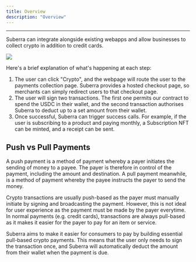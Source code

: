 ```yaml
---
title: Overview
description: "Overview"
---
```



---

Suberra can integrate alongside existing webapps and allow businesses to collect crypto in addition to credit cards.

<div style={{ flexBasis: "300px", flexGrow: "1", textAlign: "center" }}>
  <img src={Image1} style={{ alignSelf: "center", maxWidth: "100%" }} />
</div>

Here's a brief explanation of what's happening at each step:

1. The user can click "Crypto", and the webpage will route the user to the payments collection page. Suberra provides a hosted checkout page, so merchants can simply redirect users to that checkout page.
2. The user will sign two transactions. The first one permits our contract to spend the USDC in their wallet, and the second transaction authorises Suberra to deduct up to a set amount from their wallet.
3. Once successful, Suberra can trigger success calls. For example, if the user is subscribing to a product and paying monthly, a Subscription NFT can be minted, and a receipt can be sent.

## Push vs Pull Payments

A push payment is a method of payment whereby a payer initiates the sending of money to a payee. The payer is therefore in control of the payment, including the amount and destination. A pull payment meanwhile, is a method of payment whereby the payee instructs the payer to send the money.

Crypto transactions are usually push-based as the payer must manually initiate by signing and broadcasting the payment. However, this is not ideal for user experience as the payment must be made by the payer everytime. In normal payments (e.g. credit cards), transactions are always pull-based as it makes it easier for the payer to pay for an item or service.

Suberra aims to make it easier for consumers to pay by building essential pull-based crypto payments. This means that the user only needs to sign the transaction once, and Suberra will automatically deduct the amount from their wallet when the payment is due.


